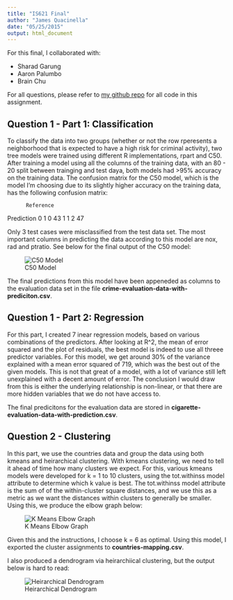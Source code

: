 ```yaml
---
title: "IS621 Final"
author: "James Quacinella"
date: "05/25/2015"
output: html_document
---
```


For this final, I collaborated with:

* Sharad Garung
* Aaron Palumbo
* Brain Chu

For all questions, please refer to [my github repo](https://github.com/jquacinella/IS621_Assignments/tree/master/Final) for all code in this assignment.

## Question 1 - Part 1: Classification

To classify the data into two groups (whether or not the row rperesents a neighborhood that is expected to have a high risk for criminal activity), two tree models were trained using different R implementations, rpart and C50. After training a model using all the columns of the training data, with an 80 - 20 split between trainging and test daya, both models had >95% accuracy on the training data. The confusion matrix for the C50 model, which is the model I'm choosing due to its slightly higher accuracy on the training data, has the following confusion matrix:


          Reference
Prediction  0  1
         0 43  1
         1  2 47

Only 3 test cases were misclassified from the test data set. The most important columns in predicting the data according to this model are nox, rad and ptratio. See below for the final output of the C50 model:

![C50 Model](C50model.png)

The final predictions from this model have been appeneded as columns to the evaluation data set in the file **crime-evaluation-data-with-prediciton.csv**.


## Question 1 - Part 2: Regression

For this part, I created 7 inear regression models, based on various combinations of the predictors. After looking at R^2, the mean of error squared and the plot of residuals, the best model is indeed to use all threee predictor variables. For this model, we get around 30% of the variance explained with a mean error squared of 719, which was the best out of the given models. This is not that great of a model, with a lot of variance still left unexplained with a decent amount of error. The conclusion I would draw from this is either the underlying relationship is non-linear, or that there are more hidden variables that we do not have access to.

The final predicitons for the evaluation data are stored in **cigarette-evaluation-data-with-prediction.csv**.


## Question 2 - Clustering

In this part, we use the countries data and group the data using both kmeans and heirarchical clustering. With kmeans clustering, we need to tell it ahead of time how many clusters we expect. For this, various kmeans models were developed for k = 1 to 10 clusters, using the tot.withinss model attribute to determine which k value is best. The tot.withinss model attribute is the sum of of the within-cluster square distances, and we use this as a metric as we want the distances within clusters to generally be smaller. Using this, we produce the elbow graph below:

![K Means Elbow Graph](KMeansElbow.png)

Given this and the instructions, I choose k = 6 as optimal. Using this model, I exported the cluster assignments to **countries-mapping.csv**.

I also produced a dendrogram via heirarchiical clustering, but the output below is hard to read:

![Heirarchical Dendrogram](Dendrogram.png)